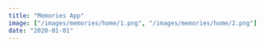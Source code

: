 ```yaml
---
title: "Memories App"
image: ["/images/memories/home/1.png", "/images/memories/home/2.png"]
date: "2020-01-01"
---
```


<Header
  title="Memories App"
  img="/images/memories/1.PNG"
  alt="Memories Picture"
/>
<List
  tec={["React"]}
  lib={["TailwindCSS", "Swiper", "Moment", "React File Base64", "TippyJS"]}
  year="2021"
  client="Propio"
  website="https://memories-aguzzdev.netlify.app/"
  repo="https://github.com/AguzzDev/mern-crud-memories-app"
/>
<Galery
  imgs={[
    "/images/memories/1.PNG",
    "/images/memories/2.PNG",
    "/images/memories/3.PNG",
    "/images/memories/4.PNG",
    "/images/memories/5.PNG",
  ]}
  alt="Memories App"
/>
